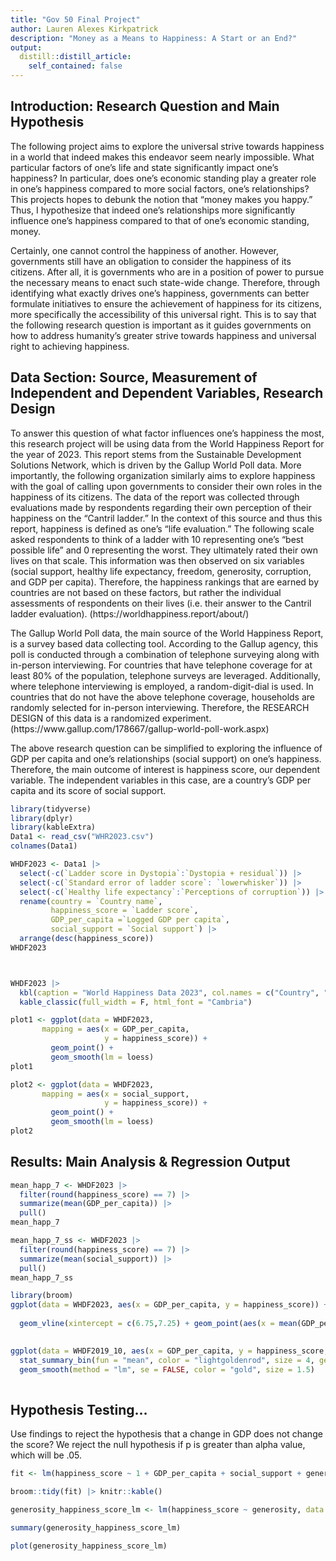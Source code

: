 ```yaml
---
title: "Gov 50 Final Project"
author: Lauren Alexes Kirkpatrick
description: "Money as a Means to Happiness: A Start or an End?"
output:
  distill::distill_article:
    self_contained: false
---
```


## Introduction: Research Question and Main Hypothesis 
The following project aims to explore the universal strive towards happiness in a world that indeed makes this endeavor seem nearly impossible. What particular factors of one's life and state significantly impact one's happiness? In particular, does one's economic standing play a greater role in one's happiness compared to more social factors, one's relationships? This projects hopes to debunk the notion that "money makes you happy." Thus, I hypothesize that indeed one's relationships more significantly influence one's happiness compared to that of one's economic standing, money.

Certainly, one cannot control the happiness of another. However, governments still have an obligation to consider the happiness of its citizens. After all, it is governments who are in a position of power to pursue the necessary means to enact such state-wide change. Therefore, through identifying what exactly drives one's happiness, governments can better formulate initiatives to ensure the achievement of happiness for its citizens, more specifically the accessibility of this universal right. This is to say that the following research question is important as it guides governments on how to address humanity's greater strive towards happiness and universal right to achieving happiness. 

## Data Section: Source, Measurement of Independent and Dependent Variables, Research Design

To answer this question of what factor influences one's happiness the most, this research project will be using data from the World Happiness Report for the year of 2023. This report stems from the Sustainable Development Solutions Network, which is driven by the Gallup World Poll data. More importantly, the following organization similarly aims to explore happiness with the goal of calling upon governments to consider their own roles in the happiness of its citizens. The data of the report was collected through evaluations made by respondents regarding their own perception of their happiness on the "Cantril ladder." In the context of this source and thus this report, happiness is defined as one's "life evaluation." The following scale asked respondents to think of a ladder with 10 representing one's "best possible life" and 0 representing the worst. They ultimately rated their own lives on that scale. This information was then observed on six variables (social support, healthy life expectancy, freedom, generosity, corruption, and GDP per capita). Therefore, the happiness rankings that are earned by countries are not based on these factors, but rather the individual assessments of respondents on their lives (i.e. their answer to the Cantril ladder evaluation). (https://worldhappiness.report/about/)

The Gallup World Poll data, the main source of the World Happiness Report, is a survey based data collecting tool. According to the Gallup agency, this poll is conducted through a combination of telephone surveying along with in-person interviewing. For countries that have telephone coverage for at least 80% of the population, telephone surveys are leveraged. Additionally, where telephone interviewing is employed, a random-digit-dial is used. In countries that do not have the above telephone coverage, households are randomly selected for in-person interviewing. Therefore, the RESEARCH DESIGN of this data is a randomized experiment. (https://www.gallup.com/178667/gallup-world-poll-work.aspx)

The above research question can be simplified to exploring the influence of GDP per capita and one's relationships (social support) on one's happiness. Therefore, the main outcome of interest is happiness score, our dependent variable. The independent variables in this case, are a country's GDP per capita and its score of social support. 


```r
library(tidyverse)
library(dplyr)
library(kableExtra)
Data1 <- read_csv("WHR2023.csv")
colnames(Data1)

WHDF2023 <- Data1 |>
  select(-c(`Ladder score in Dystopia`:`Dystopia + residual`)) |>
  select(-c(`Standard error of ladder score`: `lowerwhisker`)) |>
  select(-c(`Healthy life expectancy`:`Perceptions of corruption`)) |>
  rename(country = `Country name`, 
         happiness_score = `Ladder score`, 
         GDP_per_capita =`Logged GDP per capita`,
         social_support = `Social support`) |>
  arrange(desc(happiness_score)) 
WHDF2023



WHDF2023 |>
  kbl(caption = "World Happiness Data 2023", col.names = c("Country", "Happiness Score", "GDP per capita", "Social Support")) |>
  kable_classic(full_width = F, html_font = "Cambria")

```


```r
plot1 <- ggplot(data = WHDF2023, 
       mapping = aes(x = GDP_per_capita, 
                     y = happiness_score)) +
         geom_point() +
         geom_smooth(lm = loess) 
plot1
```
```r
plot2 <- ggplot(data = WHDF2023, 
       mapping = aes(x = social_support, 
                     y = happiness_score)) +
         geom_point() +
         geom_smooth(lm = loess) 
plot2
```


## Results: Main Analysis & Regression Output 

```r
mean_happ_7 <- WHDF2023 |>
  filter(round(happiness_score) == 7) |>
  summarize(mean(GDP_per_capita)) |>
  pull()
mean_happ_7
```
```r
mean_happ_7_ss <- WHDF2023 |>
  filter(round(happiness_score) == 7) |>
  summarize(mean(social_support)) |>
  pull()
mean_happ_7_ss
```

```r
library(broom)
ggplot(data = WHDF2023, aes(x = GDP_per_capita, y = happiness_score)) + geom_point(size = 1.5) +
  
  geom_vline(xintercept = c(6.75,7.25) + geom_point(aes(x = mean(GDP_per_capita) , y = mean_happ_7), color = "lightgoldenrod", size = 4)
             

```
```r
ggplot(data = WHDF2019_10, aes(x = GDP_per_capita, y = happiness_score, color = country)) + geom_point(size = 1.5) + 
  stat_summary_bin(fun = "mean", color = "lightgoldenrod", size = 4, geom = "point", binwidth = 1) + 
  geom_smooth(method = "lm", se = FALSE, color = "gold", size = 1.5)
  
```

## Hypothesis Testing...
Use findings to reject the hypothesis that a change in GDP does not change the score? We reject the null hypothesis if p is greater than alpha value, which will be .05. 


```r
fit <- lm(happiness_score ~ 1 + GDP_per_capita + social_support + generosity, data = WHDF2019_VS_WHDF2023)

broom::tidy(fit) |> knitr::kable()  
```
```r
generosity_happiness_score_lm <- lm(happiness_score ~ generosity, data = WHDF2019_VS_WHDF2023)

summary(generosity_happiness_score_lm)
```
```r
plot(generosity_happiness_score_lm)
```





